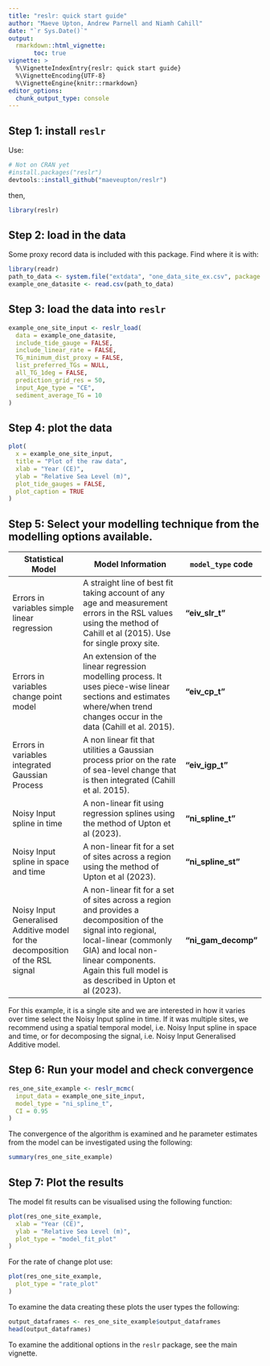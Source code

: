 ```yaml
---
title: "reslr: quick start guide"
author: "Maeve Upton, Andrew Parnell and Niamh Cahill"
date: "`r Sys.Date()`"
output: 
  rmarkdown::html_vignette:
       toc: true
vignette: >
  %\VignetteIndexEntry{reslr: quick start guide}
  %\VignetteEncoding{UTF-8}
  %\VignetteEngine{knitr::rmarkdown}
editor_options: 
  chunk_output_type: console
---
```


## Step 1: install `reslr`

Use:
```r
# Not on CRAN yet
#install.packages("reslr")
devtools::install_github("maeveupton/reslr")
```
then,
```r
library(reslr)
```

## Step 2: load in the data

Some proxy record data is included with this package. Find where it is with:

```r
library(readr)
path_to_data <- system.file("extdata", "one_data_site_ex.csv", package = "reslr")
example_one_datasite <- read.csv(path_to_data)
```


## Step 3: load the data into `reslr`
```r
example_one_site_input <- reslr_load(
  data = example_one_datasite,
  include_tide_gauge = FALSE,
  include_linear_rate = FALSE,
  TG_minimum_dist_proxy = FALSE,
  list_preferred_TGs = NULL,
  all_TG_1deg = FALSE,
  prediction_grid_res = 50,
  input_Age_type = "CE",
  sediment_average_TG = 10
)
```

## Step 4: plot the data

```r
plot(
  x = example_one_site_input,
  title = "Plot of the raw data",
  xlab = "Year (CE)",
  ylab = "Relative Sea Level (m)",
  plot_tide_gauges = FALSE,
  plot_caption = TRUE
)
```

## Step 5: Select your modelling technique from the modelling options available.


| Statistical Model | Model Information | `model_type` code | Use |
| ---- | ------- | -- |
| Errors in variables simple linear regression | A straight line of best fit taking account of any age and measurement errors in the RSL values using the method of Cahill et al (2015). Use for single proxy site. | **"eiv_slr_t"** |
| Errors in variables change point model | An extension of the linear regression modelling process. It uses piece-wise linear sections and estimates where/when trend changes occur in the data (Cahill et al. 2015). | **"eiv_cp_t"** |
| Errors in variables integrated Gaussian Process | A non linear fit that utilities a Gaussian process prior on the rate of sea-level change that is then integrated (Cahill et al. 2015). | **"eiv_igp_t"** |
| Noisy Input spline in time | A non-linear fit using regression splines using the method of Upton et al (2023). | **"ni_spline_t"** |
| Noisy Input spline in space and time | A non-linear fit for a set of sites across a region using the method of Upton et al (2023). | **"ni_spline_st"**|
| Noisy Input Generalised Additive model for the decomposition of the RSL signal | A non-linear fit for a set of sites across a region and provides a decomposition of the signal into regional, local-linear (commonly GIA) and local non-linear components. Again this full model is as described in Upton et al (2023). | **"ni_gam_decomp"** |


For this example, it is a single site and we are interested in how it varies over time select the Noisy Input spline in time. If it was multiple sites, we recommend using a spatial temporal model, i.e. Noisy Input spline in space and time, or for decomposing the signal, i.e. Noisy Input Generalised Additive model. 


## Step 6: Run your model and check convergence

```r
res_one_site_example <- reslr_mcmc(
  input_data = example_one_site_input,
  model_type = "ni_spline_t",
  CI = 0.95
)
```

The convergence of the algorithm is examined and he parameter estimates from the model can be investigated using the following:
```r
summary(res_one_site_example)
```

## Step 7: Plot the results
The model fit results can be visualised using the following function:
```r
plot(res_one_site_example,
  xlab = "Year (CE)",
  ylab = "Relative Sea Level (m)",
  plot_type = "model_fit_plot"
)
```
For the rate of change plot use:

```r
plot(res_one_site_example,
  plot_type = "rate_plot"
)
```

To examine the data creating these plots the user types the following:
```r
output_dataframes <- res_one_site_example$output_dataframes
head(output_dataframes)
```


To examine the additional options in the `reslr` package, see the main vignette.
